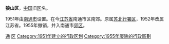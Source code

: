 '''狼山区'''，[[中国|中国]]旧[[区|区]]名。

1951年由[[南通市|南通市]]设置。在今[[江苏省|江苏省]]南通市区南郊。原属[[苏北行署区|苏北行署区]]，1952年改属江苏省。1955年撤销，并入南通市[[郊区_(南通市)|郊区]]。 

{{中华人民共和国行政区划小作品}}
[[Category:江苏已撤消的市辖区|通]]
[[Category:南通行政区划史|区]]
[[Category:1951年建立的行政区划|Category:1951年建立的行政区划]]
[[Category:1955年廢除的行政區劃|Category:1955年廢除的行政區劃]]